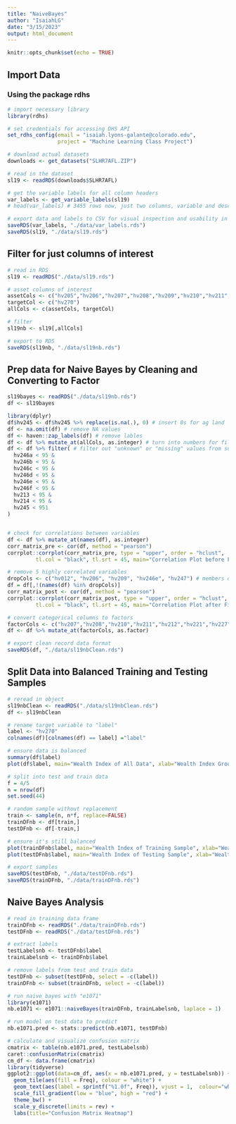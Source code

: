 ```yaml
---
title: "NaiveBayes"
author: "IsaiahLG"
date: "3/15/2023"
output: html_document
---
```


```r
knitr::opts_chunk$set(echo = TRUE)
```


## Import Data

### Using the package rdhs
```r
# import necessary library
library(rdhs)

# set credentials for accessing DHS API
set_rdhs_config(email = "isaiah.lyons-galante@colorado.edu",
                project = "Machine Learning Class Project")

# download actual datasets
downloads <- get_datasets("SLHR7AFL.ZIP")

# read in the dataset
sl19 <- readRDS(downloads$SLHR7AFL)

# get the variable labels for all column headers
var_labels <- get_variable_labels(sl19)
# head(var_labels) # 3455 rows now, just two columns, variable and description

# export data and labels to CSV for visual inspection and usability in other programs
saveRDS(var_labels, "./data/var_labels.rds")
saveRDS(sl19, "./data/sl19.rds")
```

## Filter for just columns of interest
```r
# read in RDS
sl19 <- readRDS("./data/sl19.rds")

# asset columns of interest
assetCols <- c("hv205","hv206","hv207","hv208","hv209","hv210","hv211","hv212","hv213","hv214","hv215","hv221","hv227","hv243a","hv243b","hv243c","hv243d","hv243e","hv244", "hv245","hv246a","hv246b","hv246c","hv246d","hv246e","hv246f","hv247")
targetCol <- c("hv270")
allCols <- c(assetCols, targetCol)

# filter
sl19nb <- sl19[,allCols]

# export to RDS
saveRDS(sl19nb, "./data/sl19nb.rds")
```

## Prep data for Naive Bayes by Cleaning and Converting to Factor
```r
sl19bayes <- readRDS("./data/sl19nb.rds")
df <- sl19bayes

library(dplyr)
df$hv245 <- df$hv245 %>% replace(is.na(.), 0) # insert 0s for ag land
df <- na.omit(df) # remove NA values
df <- haven::zap_labels(df) # remove lables
df <- df %>% mutate_at(allCols, as.integer) # turn into numbers for filtering
df <- df %>% filter( # filter out "unknown" or "missing" values from survey
  hv246a < 95 &
  hv246b < 95 &
  hv246c < 95 &
  hv246d < 95 &
  hv246e < 95 &
  hv246f < 95 &
  hv213 < 95 &
  hv214 < 95 &
  hv245 < 951
)


# check for correlations between variables
df <- df %>% mutate_at(names(df), as.integer)
corr_matrix_pre <- cor(df, method = "pearson")
corrplot::corrplot(corr_matrix_pre, type = "upper", order = "hclust", 
         tl.col = "black", tl.srt = 45, main="Correlation Plot before Filtering")

# remove 5 highly correlated variables
dropCols <- c("hv012", "hv206", "hv209", "hv246e", "hv247") # members de jure, electricity, fridge, bank account
df = df[,!(names(df) %in% dropCols)]
corr_matrix_post <- cor(df, method = "pearson")
corrplot::corrplot(corr_matrix_post, type = "upper", order = "hclust", 
         tl.col = "black", tl.srt = 45, main="Correlation Plot after Filtering")

# convert categorical columns to factors
factorCols <- c("hv207","hv208","hv210","hv211","hv212","hv221","hv227","hv243a","hv243b","hv243c","hv243d","hv243e","hv270", "hv205","hv213","hv214","hv215", "hv244")
df <- df %>% mutate_at(factorCols, as.factor)

# export clean record data format
saveRDS(df, "./data/sl19nbClean.rds")
```

## Split Data into Balanced Training and Testing Samples
```r
# reread in object
sl19nbClean <- readRDS("./data/sl19nbClean.rds")
df <- sl19nbClean

# rename target variable to "label"
label <- "hv270"
colnames(df)[colnames(df) == label] ="label"

# ensure data is balanced
summary(df$label)
plot(df$label, main="Wealth Index of All Data", xlab="Wealth Index Group", ylab="# of Households", col="purple") # region

# split into test and train data
f = 4/5
n = nrow(df)
set.seed(44)

# random sample without replacement
train <- sample(n, n*f, replace=FALSE)
trainDFnb <- df[train,]
testDFnb <- df[-train,]

# ensure it's still balanced
plot(trainDFnb$label, main="Wealth Index of Training Sample", xlab="Wealth Index Group", ylab="# of Households", col="darkgreen") # region
plot(testDFnb$label, main="Wealth Index of Testing Sample", xlab="Wealth Index Group", ylab="# of Households", col="blue") # region

# export samples
saveRDS(testDFnb, "./data/testDFnb.rds")
saveRDS(trainDFnb, "./data/trainDFnb.rds")
```

## Naive Bayes Analysis
```r
# read in training data frame
trainDFnb <- readRDS("./data/trainDFnb.rds")
testDFnb <- readRDS("./data/testDFnb.rds")

# extract labels
testLabelsnb <- testDFnb$label
trainLabelsnb <- trainDFnb$label

# remove labels from test and train data
testDFnb <- subset(testDFnb, select = -c(label))
trainDFnb <- subset(trainDFnb, select = -c(label))

# run naive bayes with "e1071"
library(e1071)
nb.e1071 <- e1071::naiveBayes(trainDFnb, trainLabelsnb, laplace = 1)

# run model on test data to predict
nb.e1071.pred <- stats::predict(nb.e1071, testDFnb)

# calculate and visualize confusion matrix
cmatrix <- table(nb.e1071.pred, testLabelsnb)
caret::confusionMatrix(cmatrix)
cm_df <- data.frame(cmatrix)
library(tidyverse)
ggplot2::ggplot(data=cm_df, aes(x = nb.e1071.pred, y = testLabelsnb)) +
  geom_tile(aes(fill = Freq), colour = "white") +
  geom_text(aes(label = sprintf("%1.0f", Freq)), vjust = 1,  colour="white") +
  scale_fill_gradient(low = "blue", high = "red") +
  theme_bw() + 
  scale_y_discrete(limits = rev) +
  labs(title="Confusion Matrix Heatmap")
```
